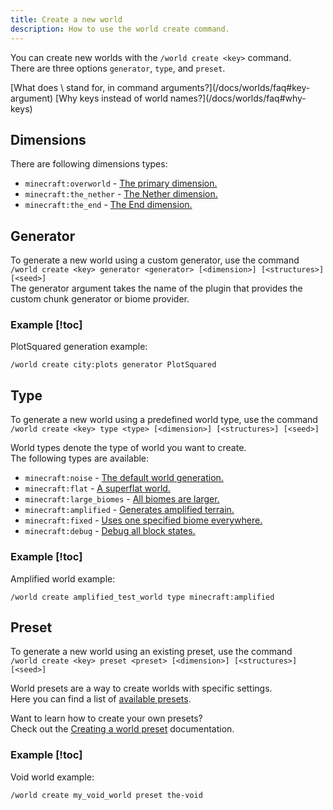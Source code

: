 ```yaml
---
title: Create a new world
description: How to use the world create command.
---
```


You can create new worlds with the `/world create <key>` command.  
There are three options `generator`, `type`, and `preset`.

<Callout type="info" title="Frequesntly asked questions">
  [What does \<key\> stand for, in command arguments?](/docs/worlds/faq#key-argument)   
  [Why keys instead of world names?](/docs/worlds/faq#why-keys)
</Callout>

## Dimensions

There are following dimensions types:

- `minecraft:overworld` - [The primary dimension.](https://minecraft.wiki/w/Overworld)
- `minecraft:the_nether` - [The Nether dimension.](https://minecraft.wiki/w/The_Nether)
- `minecraft:the_end` - [The End dimension.](https://minecraft.wiki/w/The_End)

## Generator

To generate a new world using a custom generator, use the command  
`/world create <key> generator <generator> [<dimension>] [<structures>] [<seed>]`  
The generator argument takes the name of the plugin that provides the custom chunk generator or biome provider.

### Example [!toc]

PlotSquared generation example:

```
/world create city:plots generator PlotSquared
```

## Type

To generate a new world using a predefined world type, use the command  
`/world create <key> type <type> [<dimension>] [<structures>] [<seed>]`

World types denote the type of world you want to create.  
The following types are available:

- `minecraft:noise` - [The default world generation.](https://minecraft.wiki/w/Dimension_definition#noise)
- `minecraft:flat` - [A superflat world.](https://minecraft.wiki/w/Dimension_definition#flat)
- `minecraft:large_biomes` - [All biomes are larger.](https://minecraft.wiki/w/Large_biomes)
- `minecraft:amplified` - [Generates amplified terrain.](https://minecraft.wiki/w/Amplified)
- `minecraft:fixed` - [Uses one specified biome everywhere.](https://minecraft.wiki/w/Dimension_definition#fixed)
- `minecraft:debug` - [Debug all block states.](https://minecraft.wiki/w/Dimension_definition#debug)

### Example [!toc]

Amplified world example:

```
/world create amplified_test_world type minecraft:amplified
```

## Preset

To generate a new world using an existing preset, use the command  
`/world create <key> preset <preset> [<dimension>] [<structures>] [<seed>]`

World presets are a way to create worlds with specific settings.  
Here you can find a list of [available presets](/docs/worlds/presets#available-presets).

Want to learn how to create your own presets?  
Check out the [Creating a world preset](/docs/worlds/presets) documentation.

### Example [!toc]

Void world example:

```
/world create my_void_world preset the-void
```
